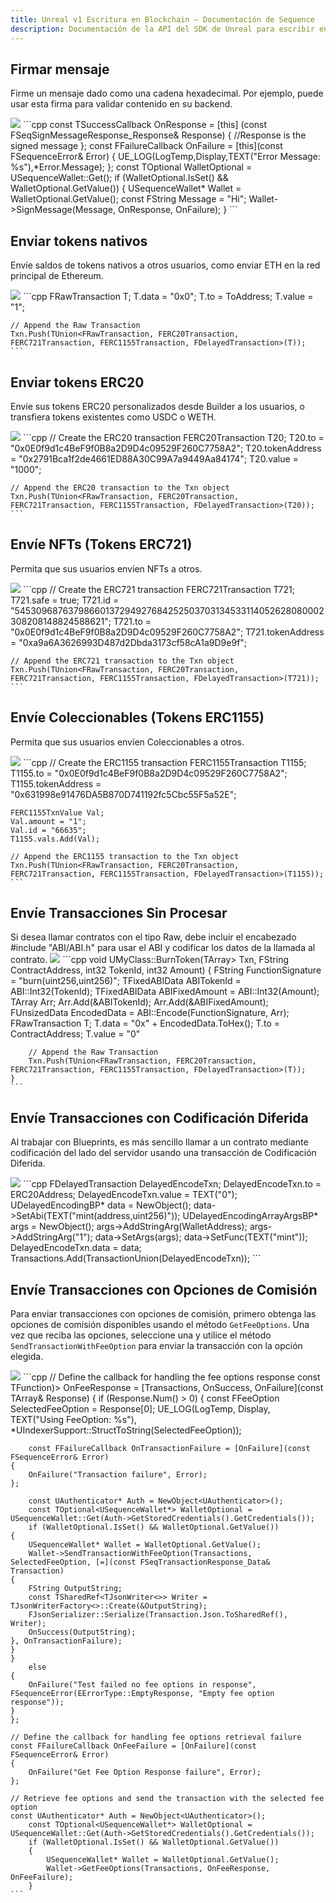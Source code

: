 ```yaml
---
title: Unreal v1 Escritura en Blockchain — Documentación de Sequence
description: Documentación de la API del SDK de Unreal para escribir en la blockchain con la infraestructura de Sequence para juegos web3.
---
```


## Firmar mensaje
Firme un mensaje dado como una cadena hexadecimal. Por ejemplo, puede usar esta firma para validar contenido en su backend.

<Tabs>
  <Tab title="Blueprint">
    <Frame caption="Sign Message">
      <img src="/images/unreal/v1/sign_message.png" />
    </Frame>
  </Tab>

  <Tab title="C++">
    ```cpp
    const TSuccessCallback<FSeqSignMessageResponse_Response> OnResponse = [this] (const FSeqSignMessageResponse_Response& Response)
    {
        //Response is the signed message
    };
    const FFailureCallback OnFailure = [this](const FSequenceError& Error)
    {
        UE_LOG(LogTemp,Display,TEXT("Error Message: %s"),*Error.Message);
    };
    const TOptional<USequenceWallet*> WalletOptional = USequenceWallet::Get();
    if (WalletOptional.IsSet() && WalletOptional.GetValue())
    {
        USequenceWallet* Wallet = WalletOptional.GetValue();
        const FString Message = "Hi";
        Wallet->SignMessage(Message, OnResponse, OnFailure);
    }
    ```
  </Tab>
</Tabs>

## Enviar tokens nativos
Envíe saldos de tokens nativos a otros usuarios, como enviar ETH en la red principal de Ethereum.

<Tabs>
  <Tab title="Blueprint">
    <Frame caption="Send Native Token">
      <img src="/images/unreal/v1/send_native_token.png" />
    </Frame>
  </Tab>

  <Tab title="C++">
    ```cpp
    FRawTransaction T;
    T.data = "0x0";
    T.to = ToAddress;
    T.value = "1";

    // Append the Raw Transaction
    Txn.Push(TUnion<FRawTransaction, FERC20Transaction, FERC721Transaction, FERC1155Transaction, FDelayedTransaction>(T));
    ```
  </Tab>
</Tabs>

## Enviar tokens ERC20
Envíe sus tokens ERC20 personalizados desde Builder a los usuarios, o transfiera tokens existentes como USDC o WETH.

<Tabs>
  <Tab title="Blueprint">
    <Frame caption="Send Erc20">
      <img src="/images/unreal/v1/send_erc20.png" />
    </Frame>
  </Tab>

  <Tab title="C++">
    ```cpp
    // Create the ERC20 transaction
    FERC20Transaction T20;
    T20.to = "0x0E0f9d1c4BeF9f0B8a2D9D4c09529F260C7758A2";
    T20.tokenAddress = "0x2791Bca1f2de4661ED88A30C99A7a9449Aa84174";
    T20.value = "1000";

    // Append the ERC20 transaction to the Txn object
    Txn.Push(TUnion<FRawTransaction, FERC20Transaction, FERC721Transaction, FERC1155Transaction, FDelayedTransaction>(T20));
    ```
  </Tab>
</Tabs>

## Envíe NFTs (Tokens ERC721)
Permita que sus usuarios envíen NFTs a otros.

<Tabs>
  <Tab title="Blueprint">
    <Frame caption="Send Erc721">
      <img src="/images/unreal/v1/send_erc721.png" />
    </Frame>
  </Tab>

  <Tab title="C++">
    ```cpp
    // Create the ERC721 transaction
    FERC721Transaction T721;
    T721.safe = true;
    T721.id = "54530968763798660137294927684252503703134533114052628080002308208148824588621";
    T721.to = "0x0E0f9d1c4BeF9f0B8a2D9D4c09529F260C7758A2";
    T721.tokenAddress = "0xa9a6A3626993D487d2Dbda3173cf58cA1a9D9e9f";

    // Append the ERC721 transaction to the Txn object
    Txn.Push(TUnion<FRawTransaction, FERC20Transaction, FERC721Transaction, FERC1155Transaction, FDelayedTransaction>(T721));
    ```
  </Tab>
</Tabs>

## Envíe Coleccionables (Tokens ERC1155)
Permita que sus usuarios envíen Coleccionables a otros.

<Tabs>
  <Tab title="Blueprint">
    <Frame caption="Send Erc1155">
      <img src="/images/unreal/v1/send_erc1155.png" />
    </Frame>
  </Tab>

  <Tab title="C++">
    ```cpp
    // Create the ERC1155 transaction
    FERC1155Transaction T1155;
    T1155.to = "0x0E0f9d1c4BeF9f0B8a2D9D4c09529F260C7758A2";
    T1155.tokenAddress = "0x631998e91476DA5B870D741192fc5Cbc55F5a52E";

    FERC1155TxnValue Val;
    Val.amount = "1";
    Val.id = "66635";
    T1155.vals.Add(Val);

    // Append the ERC1155 transaction to the Txn object
    Txn.Push(TUnion<FRawTransaction, FERC20Transaction, FERC721Transaction, FERC1155Transaction, FDelayedTransaction>(T1155));
    ```
  </Tab>
</Tabs>

## Envíe Transacciones Sin Procesar

<Note>
  Si desea llamar contratos con el tipo Raw, debe incluir el encabezado #include "ABI/ABI.h" para usar el ABI y codificar los datos de la llamada al contrato.
</Note>

<Tabs>
  <Tab title="Blueprint">
    <Frame caption="Send Raw Transaction">
      <img src="/images/unreal/v1/send_raw_transaction.png" />
    </Frame>
  </Tab>

  <Tab title="C++">
    ```cpp
    void UMyClass::BurnToken(TArray<TUnion<FRawTransaction, FERC20Transaction, FERC721Transaction, FERC1155Transaction, FDelayedTransaction>> Txn, FString ContractAddress, int32 TokenId, int32 Amount)
    {
        FString FunctionSignature = "burn(uint256,uint256)";
        TFixedABIData ABITokenId = ABI::Int32(TokenId);
        TFixedABIData ABIFixedAmount = ABI::Int32(Amount);
        TArray<ABIEncodeable*> Arr;
        Arr.Add(&ABITokenId);
        Arr.Add(&ABIFixedAmount);
        FUnsizedData EncodedData = ABI::Encode(FunctionSignature, Arr);
        FRawTransaction T;
        T.data = "0x" + EncodedData.ToHex();
        T.to = ContractAddress;
        T.value = "0"

        // Append the Raw Transaction
        Txn.Push(TUnion<FRawTransaction, FERC20Transaction, FERC721Transaction, FERC1155Transaction, FDelayedTransaction>(T));
    }
    ```
  </Tab>
</Tabs>

## Envíe Transacciones con Codificación Diferida
Al trabajar con Blueprints, es más sencillo llamar a un contrato mediante codificación del lado del servidor usando una transacción de Codificación Diferida.

<Tabs>
  <Tab title="Blueprint">
    <Frame caption="Delayed Encode">
      <img src="/images/unreal/v1/delayed_encode.png" />
    </Frame>
  </Tab>

  <Tab title="C++">
    ```cpp
    FDelayedTransaction DelayedEncodeTxn;
    DelayedEncodeTxn.to = ERC20Address;
    DelayedEncodeTxn.value = TEXT("0");
    UDelayedEncodingBP* data = NewObject<UDelayedEncodingBP>();
    data->SetAbi(TEXT("mint(address,uint256)"));
    UDelayedEncodingArrayArgsBP* args = NewObject<UDelayedEncodingArrayArgsBP>();
    args->AddStringArg(WalletAddress);
    args->AddStringArg("1");
    data->SetArgs(args);
    data->SetFunc(TEXT("mint"));
    DelayedEncodeTxn.data = data;
    Transactions.Add(TransactionUnion(DelayedEncodeTxn));
    ```
  </Tab>
</Tabs>

## Envíe Transacciones con Opciones de Comisión
Para enviar transacciones con opciones de comisión, primero obtenga las opciones de comisión disponibles usando el método `GetFeeOptions`.
Una vez que reciba las opciones, seleccione una y utilice el método `SendTransactionWithFeeOption` para enviar
la transacción con la opción elegida.

<Tabs>
  <Tab title="Blueprint">
    <Frame caption="Transaction Fee Options">
      <img src="/images/unreal/v1/transaction_fee_options.png" />
    </Frame>
  </Tab>

  <Tab title="C++">
    ```cpp
    // Define the callback for handling the fee options response
    const TFunction<void(TArray<FFeeOption>)> OnFeeResponse = [Transactions, OnSuccess, OnFailure](const TArray<FFeeOption>& Response)
    {
        if (Response.Num() > 0)
    {
        const FFeeOption SelectedFeeOption = Response[0];
        UE_LOG(LogTemp, Display, TEXT("Using FeeOption: %s"), *UIndexerSupport::StructToString(SelectedFeeOption));

        const FFailureCallback OnTransactionFailure = [OnFailure](const FSequenceError& Error)
    {
        OnFailure("Transaction failure", Error);
    };

        const UAuthenticator* Auth = NewObject<UAuthenticator>();
        const TOptional<USequenceWallet*> WalletOptional = USequenceWallet::Get(Auth->GetStoredCredentials().GetCredentials());
        if (WalletOptional.IsSet() && WalletOptional.GetValue())
    {
        USequenceWallet* Wallet = WalletOptional.GetValue();
        Wallet->SendTransactionWithFeeOption(Transactions, SelectedFeeOption, [=](const FSeqTransactionResponse_Data& Transaction)
    {
        FString OutputString;
        const TSharedRef<TJsonWriter<>> Writer = TJsonWriterFactory<>::Create(&OutputString);
        FJsonSerializer::Serialize(Transaction.Json.ToSharedRef(), Writer);
        OnSuccess(OutputString);
    }, OnTransactionFailure);
    }
    }
        else
    {
        OnFailure("Test failed no fee options in response", FSequenceError(EErrorType::EmptyResponse, "Empty fee option response"));
    }
    };

    // Define the callback for handling fee options retrieval failure
    const FFailureCallback OnFeeFailure = [OnFailure](const FSequenceError& Error)
    {
        OnFailure("Get Fee Option Response failure", Error);
    };

    // Retrieve fee options and send the transaction with the selected fee option
    const UAuthenticator* Auth = NewObject<UAuthenticator>();
        const TOptional<USequenceWallet*> WalletOptional = USequenceWallet::Get(Auth->GetStoredCredentials().GetCredentials());
        if (WalletOptional.IsSet() && WalletOptional.GetValue())
        {
            USequenceWallet* Wallet = WalletOptional.GetValue();
            Wallet->GetFeeOptions(Transactions, OnFeeResponse, OnFeeFailure);
        }
    ```
  </Tab>
</Tabs>